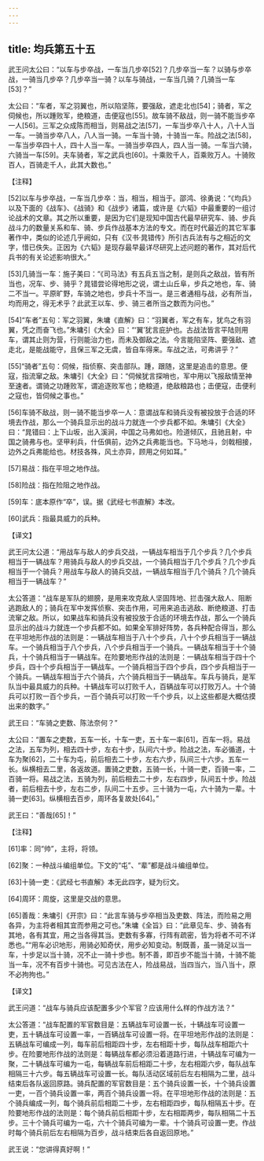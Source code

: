 ```yaml
---
---
---
```

title: 均兵第五十五
---




武王问太公曰：“以车与步卒战，一车当几步卒[52]？几步卒当一车？以骑与步卒战，一骑当几步卒？几步卒当一骑？以车与骑战，一车当几骑？几骑当一车[53]？”

太公曰：“车者，军之羽翼也，所以陷坚陈，要强敌，遮走北也[54]；骑者，军之伺候也，所以踵败军，绝粮道，击便寇也[55]。故车骑不敌战，则一骑不能当步卒一人[56]。三军之众成陈而相当，则易战之法[57]，一车当步卒八十人，八十人当一车。一骑当步卒八人，八人当一骑。一车当十骑，十骑当一车。险战之法[58]，一车当步卒四十人，四十人当一车。一骑当步卒四人，四人当一骑。一车当六骑，六骑当一车[59]。夫车骑者，军之武兵也[60]。十乘败千人，百乘败万人。十骑败百人，百骑走千人，此其大数也。”

【注释】

[52]以车与步卒战，一车当几步卒：当，相当，相当于。邵鸿、徐勇说：“《均兵》以及下面的《战车》、《战骑》和《战步》诸篇，或许是《六韬》中最重要的一组讨论战术的文章。其之所以重要，是因为它们是现知中国古代最早研究车、骑、步兵战斗力的数量关系和车、骑、步兵作战基本方法的专文。而在时代最近的其它军事著作中，类似的论述几乎阙如，只有《汉书·晁错传》所引古兵法有与之相近的文字，惜已佚失。正因为《六韬》是现存最早最详尽研究上述问题的著作，其对后代兵书的有关论述影响很大。”

[53]几骑当一车：施子美曰：“《司马法》有五兵五当之制，是则兵之敌战，皆有所当也，况车、步、骑乎？晁错尝论得地形之说，谓土山丘阜，步兵之地也，车、骑二不当一。平原旷野，车骑之地也，步兵十不当一。是三者通相与战，必有所当，均而用之，得无术乎？此武王以车、步、骑三者所当之数而为问也。”

[54]“车者”五句：军之羽翼，朱墉《直解》曰：“羽翼者，军之有车，犹鸟之有羽翼，凭之而奋飞也。”朱墉引《大全》曰：“‘翼’犹言庇护也。古战法皆言平陆则用车，谓其止则为营，行则能治力也，而未及御敌之法。今言能陷坚阵、要强敌、遮走北，是能战能守，且保三军之无虞，皆自车得来。车战之法，可弗讲乎？”

[55]“骑者”五句：伺候，指侦察、突击部队。踵，跟随，这里是追击的意思。便寇，指流窜之敌。朱墉引《大全》曰：“伺候犹言探哨也，军中用以飞报敌情至神至速者。谓骑之功踵败军，谓追逐败军也；绝粮道，绝敌粮路也；击便寇，击便利之寇也，皆伺候之事也。”

[56]车骑不敌战，则一骑不能当步卒一人：意谓战车和骑兵没有被投放于合适的环境去作战，那么一个骑兵显示出的战斗力就连一个步兵都不如。朱墉引《大全》曰：“晁错曰：上下山坂，出入溪涧，中国之马弗如也。险道倾仄，且驰且射，中国之骑弗与也。坚甲利兵，什伍俱前，边外之兵弗能当也。下马地斗，剑戟相接，边外之兵弗能给也。材技各殊，风土亦异，顾用之何如耳。”

[57]易战：指在平坦之地作战。

[58]险战：指在险阻之地作战。

[59]车：底本原作“卒”，误。据《武经七书直解》本改。

[60]武兵：指最具威力的兵种。

【译文】

武王问太公道：“用战车与敌人的步兵交战，一辆战车相当于几个步兵？几个步兵相当于一辆战车？用骑兵与敌人的步兵交战，一个骑兵相当于几个步兵？几个步兵相当于一个骑兵？用战车与敌人的骑兵交战，一辆战车相当于几个骑兵？几个骑兵相当于一辆战车？”

太公答道：“战车是军队的翅膀，是用来攻克敌人坚固阵地、拦击强大敌人、阻断逃跑敌人的；骑兵在军中发挥侦察、突击作用，可用来追击逃敌、断绝粮道、打击流窜之敌。所以，如果战车和骑兵没有被投放于合适的环境去作战，那么一个骑兵显示出的战斗力就连一个步兵都不如。如果全军排好阵势，各兵种配合得当，那么在平坦地形作战的法则是：一辆战车相当于八十个步兵，八十个步兵相当于一辆战车。一个骑兵相当于八个步兵，八个步兵相当于一个骑兵。一辆战车相当于十个骑兵，十个骑兵相当于一辆战车。在险要地形作战的法则是：一辆战车相当于四十个步兵，四十个步兵相当于一辆战车。一个骑兵相当于四个步兵，四个步兵相当于一个骑兵。一辆战车相当于六个骑兵，六个骑兵相当于一辆战车。车兵与骑兵，是军队当中最具威力的兵种。十辆战车可以打败千人，百辆战车可以打败万人。十个骑兵可以打败一百个步兵，一百个骑兵可以打败一千个步兵，以上这些都是大概估摸出来的数字。”



武王曰：“车骑之吏数、陈法奈何？”

太公曰：“置车之吏数，五车一长，十车一吏，五十车一率[61]，百车一将。易战之法，五车为列，相去四十步，左右十步，队间六十步。险战之法，车必循道，十车为聚[62]，二十车为屯，前后相去二十步，左右六步，队间三十六步。五车一长。纵横相去二里，各返故道。置骑之吏数，五骑一长，十骑一吏，百骑一率，二百骑一将。易战之法，五骑为列，前后相去二十步，左右四步，队间五十步。险战者，前后相去十步，左右二步，队间二十五步。三十骑为一屯，六十骑为一辈。十骑一吏[63]。纵横相去百步，周环各复故处[64]。”

武王曰：“善哉[65]！”

【注释】

[61]率：同“帅”，主将，将领。

[62]聚：一种战斗编组单位。下文的“屯”、“辈”都是战斗编组单位。

[63]十骑一吏：《武经七书直解》本无此四字，疑为衍文。

[64]周环：周旋，这里是交战的意思。

[65]善哉：朱墉引《开宗》曰：“此言车骑与步卒相当及吏数、阵法，而险易之用各异，为主将者相其宜而参用之可也。”朱墉《全旨》曰：“此章见车、步、骑各有其地，各有其宜，用之当各得其当。吏数有多寡，行阵有疏密，皆为将者不可不详悉也。”“用车必识地形，用骑必知奇伏，用步必知变动。制既善，虽一骑足以当一车，十步足以当十骑，况不止一骑十步也。制不善，即百步不能当十骑，十骑不能当一车，况不有百步十骑也。可见古法在人，险战易战，当四当六，当八当十，原不必拘拘也。”

【译文】

武王问道：“战车与骑兵应该配置多少个军官？应该用什么样的作战方法？”

太公答道：“战车配置的军官数目是：五辆战车可设置一长，十辆战车可设置一吏，五十辆战车可设置一率，一百辆战车可设置一将。在平坦地形作战的法则是：五辆战车可编成一列，每车前后相距四十步，左右相距十步，每队战车相距六十步。在险要地形作战的法则是：每辆战车都必须沿着道路行进，十辆战车可编为一聚，二十辆战车可编为一屯，每辆战车前后相距二十步，左右相距六步，每队战车相隔三十六步。每五辆战车可设置一长。每队活动区域前后左右相隔为二里，战斗结束后各队返回原路。骑兵配置的军官数目是：五个骑兵设置一长，十个骑兵设置一吏，一百个骑兵设置一率，两百个骑兵设置一将。在平坦地形作战的法则是：五个骑兵编成一列，每个骑兵前后相距二十步，左右相距四步，每队相隔五十步。在险要地形作战的法则是：每个骑兵前后相距十步，左右相距两步，每队相隔二十五步。三十个骑兵可编为一屯，六十个骑兵可编为一辈。十个骑兵可设置一吏。作战时每个骑兵前后左右相隔为百步，战斗结束后各自返回原地。”

武王说：“您讲得真好啊！”